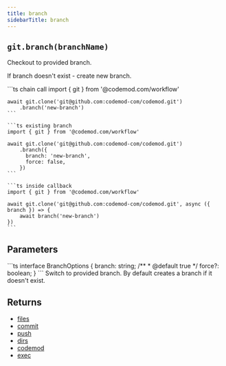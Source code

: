 ```yaml
---
title: branch
sidebarTitle: branch
---
```


## `git.branch(branchName)`

Checkout to provided branch.

If branch doesn't exist - create new branch.

<CodeGroup>
    ```ts chain call
    import { git } from '@codemod.com/workflow'

    await git.clone('git@github.com:codemod-com/codemod.git')
        .branch('new-branch')
    ```

    ```ts existing branch
    import { git } from '@codemod.com/workflow'

    await git.clone('git@github.com:codemod-com/codemod.git')
        .branch({
          branch: 'new-branch',
          force: false,
        })
    ```

    ```ts inside callback
    import { git } from '@codemod.com/workflow'

    await git.clone('git@github.com:codemod-com/codemod.git', async ({ branch }) => {
        await branch('new-branch')
    })
    ```
</CodeGroup>

## Parameters

<ParamField path="branchName" type="string | BranchOptions" required>
  ```ts
  interface BranchOptions {
    branch: string;
    /**
     * @default true
     */
    force?: boolean;
  }
  ```
  Switch to provided branch. By default creates a branch if it doesn't exist.
</ParamField>

## Returns

- [files](/api/file/files)
- [commit](/api/git/commit)
- [push](/api/git/push)
- [dirs](/api/file/dirs)
- [codemod](/api/transformation/codemod)
- [exec](/api/command/exec)